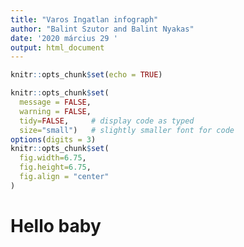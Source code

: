 ```yaml
---
title: "Varos Ingatlan infograph"
author: "Balint Szutor and Balint Nyakas"
date: '2020 március 29 '
output: html_document
---
```


```r
knitr::opts_chunk$set(echo = TRUE)
```

```r
knitr::opts_chunk$set(
  message = FALSE, 
  warning = FALSE, 
  tidy=FALSE,     # display code as typed
  size="small")   # slightly smaller font for code
options(digits = 3)
knitr::opts_chunk$set(
  fig.width=6.75, 
  fig.height=6.75,
  fig.align = "center"
)
```

# Hello baby 